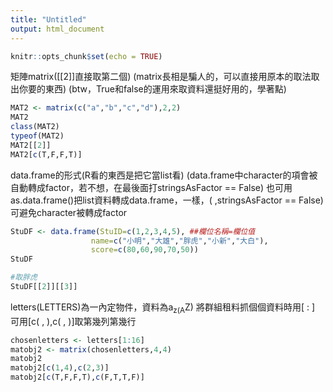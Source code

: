 ```yaml
---
title: "Untitled"
output: html_document
---
```


```r
knitr::opts_chunk$set(echo = TRUE)
```

矩陣matrix([[2]]直接取第二個)
(matrix長相是騙人的，可以直接用原本的取法取出你要的東西)
(btw，True和false的運用來取資料還挺好用的，學著點)
```r
MAT2 <- matrix(c("a","b","c","d"),2,2)
MAT2
class(MAT2)
typeof(MAT2)
MAT2[[2]]
MAT2[c(T,F,F,T)]
```

data.frame的形式(R看的東西是把它當list看)
(data.frame中character的項會被自動轉成factor，若不想，在最後面打stringsAsFactor == False)
也可用as.data.frame()把list資料轉成data.frame，一樣，( ,stringsAsFactor == False)可避免character被轉成factor
```r
StuDF <- data.frame(StuID=c(1,2,3,4,5), ##欄位名稱=欄位值
                  name=c("小明","大雄","胖虎","小新","大白"),
                  score=c(80,60,90,70,50))
StuDF 
```
```r
#取胖虎
StuDF[[2]][[3]]
```

letters(LETTERS)為一內定物件，資料為a~z(A~Z)
將群組租料抓個個資料時用[ : ]
可用[c( , ),c( , )]取第幾列第幾行
```r
chosenletters <- letters[1:16]
matobj2 <- matrix(chosenletters,4,4)
matobj2
matobj2[c(1,4),c(2,3)]
matobj2[c(T,F,F,T),c(F,T,T,F)]
```



